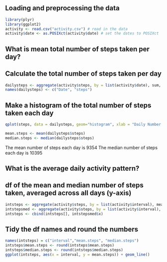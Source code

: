 Loading and preprocessing the data
-----------------------------------

```r
library(plyr) 
library(ggplot2) 
activity <- read.csv("activity.csv") # read in the data 
activity$date <- as.POSIXct(activity$date) # set the dates to POSIXct
```
What is mean total number of steps taken per day?
-------------------------------------------------

## Calculate the total number of steps taken per day
```r
dailysteps <- aggregate(activity$steps, by = list(activity$date), sum, na.rm=TRUE)
names(dailysteps) <- c("Date", "steps")
```

## Make a histogram of the total number of steps taken each day
```r
qplot(steps, data = dailysteps, geom="histogram", xlab = "Daily Number of Steps", binwidth = 300)
```

```r
mean.steps <- mean(dailysteps$steps) 
median.steps <- median(dailysteps$steps)
```
The mean number of steps each day is 9354 
The median number of steps each day is 10395

What is the average daily activity pattern?
-------------------------------------------

## df of the mean and median number of steps taken, averaged across all days (y-axis)

```r
intsteps <- aggregate(activity$steps, by = list(activity$interval), mean, na.rm=TRUE)
intstepsmed <- aggregate(activity$steps, by = list(activity$interval), median, na.rm=TRUE)
intsteps <- cbind(intsteps[], intstepsmed$x)
```
## Tidy the df names and round the numbers

```r
names(intsteps) = c("interval","mean.steps", "median.steps")
intsteps$mean.steps <- round(intsteps$mean.steps)
intsteps$median.steps <- round(intsteps$median.steps)
ggplot(intsteps, aes(x = interval, y = mean.steps)) + geom_line()
```
